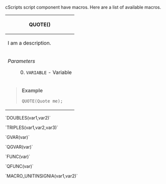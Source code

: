 cScripts script component have macros. Here are a list of available macros.

{| style="width: 100%;"
! scope="row" colspan="2"| QUOTE()
|-
| scope="row" colspan="2"| I am a description.
|-
| scope="row" colspan="2"| ''Parameters''
: 0. <code>VARIABLE</code> - Variable
|
|-
| scope="row" colspan="2"| <blockquote>'''Example'''
<pre>
QUOTE(Quote me);
</pre></blockquote>
|}




`DOUBLES(var1,var2)`

`TRIPLES(var1,var2,var3)`

`GVAR(var)`

`QGVAR(var)`

`FUNC(var)`

`QFUNC(var)`

`MACRO_UNITINSIGNIA(var1,var2)`